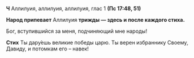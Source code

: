 **Ч** Аллилуия, аллилуия, аллилуия, глас 1 **(Пс 17:48, 51)**

**Народ припевает** Аллилуия **трижды — здесь и после каждого стиха.**

Бог, вступившийся за меня, подчиняющий мне народы!

**Стих** Ты дару́ешь великие победы царю. Ты верен избраннику Своему, Давиду, и потомкам его – навек!
